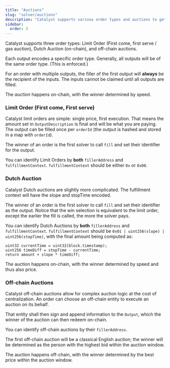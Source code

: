 ```yaml
---
title: "Auctions"
slug: "solver/auctions"
description: "Catalyst supports various order types and auctions to get the best price for users. Solvers compete in these auctions through various means."
sidebar:
  order: 3
---
```


Catalyst supports three order types: Limit Order (First come, first serve / gas auction), Dutch Auction (on-chain), and off-chain auctions.

Each output encodes a specific order type. Generally, all outputs will be of the same order type. (This is enforced.)

For an order with multiple outputs, the filler of the first output will **always** be the recipient of the inputs. The inputs cannot be claimed until all outputs are filled.

The _auction_ happens on-chain, with the winner determined by speed.

### Limit Order (First come, First serve)

Catalyst limit orders are simple: single price, first execution. That means the amount set in `OutputDescription` is final and will be what you are paying. The output can be filled once per `orderId` (the output is hashed and stored in a map with `orderId`).

The winner of an order is the first solver to call `fill` and set their identifier for the output.

You can identify Limit Orders by **both** `fillerAddress` and `fulfillmentContext`. `fulfillmentContext` should be either `0x` or `0x00`.

### Dutch Auction

Catalyst Dutch auctions are slightly more complicated. The fulfillment context will have the slope and stopTime encoded.

The winner of an order is the first solver to call `fill` and set their identifier as the output. Notice that the win selection is equivalent to the limit order, except the earlier the fill is called, the more the solver pays.

You can identify Dutch Auctions by **both** `fillerAddress` and `fulfillmentContext`. `fulfillmentContext` should be `0x01 | uint256(slope) | uint256(stopTime)`, with the final amount being computed as:

```solidity
uint32 currentTime = uint32(block.timestamp);
uint256 timeDiff = stopTime - currentTime;
return amount + slope * timeDiff;
```

The auction happens on-chain, with the winner determined by speed and thus also price.

### Off-chain Auctions

Catalyst off-chain auctions allow for complex auction logic at the cost of centralization. An order can choose an off-chain entity to execute an auction on its behalf.

That entity shall then sign and append information to the `Output`, which the winner of the auction can then redeem on-chain.

You can identify off-chain auctions by their `fillerAddress`.

The first off-chain auction will be a classical English auction; the winner will be determined as the person with the highest bid within the auction window.

The auction happens off-chain, with the winner determined by the best price within the auction window.